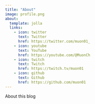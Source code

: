 ```yaml
---
title: "About"
image: profile.png
about:
  template: jolla
  links:
    - icon: twitter
      text: Twitter
      href: https://twitter.com/muon01_
    - icon: youtube
      text: YouTube
      href: https://youtube.com/@MuonCh
    - icon: twitch
      text: Twitch
      href: https://twitch.tv/muon01
    - icon: github
      text: Github
      href: https://github.com/muon01
---
```


About this blog
